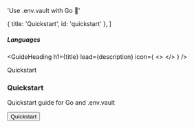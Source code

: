 

  'Use .env.vault with Go 🐹'

  { title: 'Quickstart', id: 'quickstart' },
]

##### Languages
<GuideHeading
  h1={title}
  lead={description}
  icon={
    <>
      <GoIcon className="h-10 w-10 text-[#00ADD8]"/>
    </>
  } />

<div className="my-16 xl:max-w-none">
  <Heading level={2} id="quickstart">
    Quickstart
  </Heading>
  <div className="not-prose mt-4 grid grid-cols-1 gap-x-6 gap-y-10 border-t border-zinc-900/5 pt-10 dark:border-white/5 sm:grid-cols-2 xl:max-w-none xl:grid-cols-3">
    <div key="quickstart" className="flex flex-row-reverse gap-6">
      <div className="flex-auto">
        <h3 className="text-sm font-semibold text-zinc-900 dark:text-white">
          Quickstart
        </h3>
        <p className="mt-1 text-sm text-zinc-600 dark:text-zinc-400">Quickstart guide for Go and .env.vault</p>
        <p className="mt-4"><Button href="/docs/quickstart" variant="text" arrow="right">Quickstart</Button></p>
      </div>
      <GoIcon className="h-10 w-10 text-[#00ADD8]"/>
    </div>
  </div>
</div>
